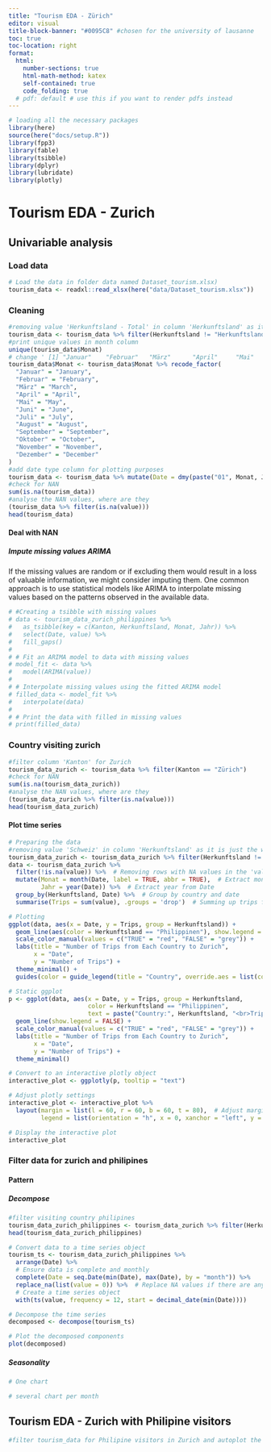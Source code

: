 ```yaml
---
title: "Tourism EDA - Zürich"
editor: visual
title-block-banner: "#0095C8" #chosen for the university of lausanne
toc: true
toc-location: right
format: 
  html:
    number-sections: true
    html-math-method: katex
    self-contained: true
    code_folding: true
  # pdf: default # use this if you want to render pdfs instead
---
```


```r
# loading all the necessary packages
library(here)
source(here("docs/setup.R"))
library(fpp3)
library(fable)
library(tsibble)
library(dplyr)
library(lubridate)
library(plotly)
```

# Tourism EDA - Zurich

## Univariable analysis

### Load data

```r
# Load the data in folder data named Dataset_tourism.xlsx)
tourism_data <- readxl::read_xlsx(here("data/Dataset_tourism.xlsx"))
```

### Cleaning

```r
#removing value 'Herkunftsland - Total' in column 'Herkunftsland' as it is just the total
tourism_data <- tourism_data %>% filter(Herkunftsland != "Herkunftsland - Total")
#print unique values in month column
unique(tourism_data$Monat)
# change ' [1] "Januar"    "Februar"   "März"      "April"     "Mai"       "Juni"      "Juli"      "August" "September" "Oktober"   "November"  "Dezember" into english month'
tourism_data$Monat <- tourism_data$Monat %>% recode_factor(
  "Januar" = "January",
  "Februar" = "February",
  "März" = "March",
  "April" = "April",
  "Mai" = "May",
  "Juni" = "June",
  "Juli" = "July",
  "August" = "August",
  "September" = "September",
  "Oktober" = "October",
  "November" = "November",
  "Dezember" = "December"
)
#add date type column for plotting purposes
tourism_data <- tourism_data %>% mutate(Date = dmy(paste("01", Monat, Jahr)))
#check for NAN
sum(is.na(tourism_data))
#analyse the NAN values, where are they
(tourism_data %>% filter(is.na(value)))
head(tourism_data)
```

#### Deal with NAN

##### Impute missing values ARIMA

If the missing values are random or if excluding them would result in a loss of valuable information, we might consider imputing them. One common approach is to use statistical models like ARIMA to interpolate missing values based on the patterns observed in the available data.

```r
# #Creating a tsibble with missing values
# data <- tourism_data_zurich_philippines %>%
#   as_tsibble(key = c(Kanton, Herkunftsland, Monat, Jahr)) %>%
#   select(Date, value) %>%
#   fill_gaps()
# 
# # Fit an ARIMA model to data with missing values
# model_fit <- data %>%
#   model(ARIMA(value))
# 
# # Interpolate missing values using the fitted ARIMA model
# filled_data <- model_fit %>%
#   interpolate(data)
# 
# # Print the data with filled in missing values
# print(filled_data)
```

### Country visiting zurich

```r
#filter column 'Kanton' for Zurich
tourism_data_zurich <- tourism_data %>% filter(Kanton == "Zürich")
#check for NAN
sum(is.na(tourism_data_zurich))
#analyse the NAN values, where are they
(tourism_data_zurich %>% filter(is.na(value)))
head(tourism_data_zurich)
```

#### Plot time series

```r
# Preparing the data
#removing value 'Schweiz' in column 'Herkunftsland' as it is just the whole of Switzerland
tourism_data_zurich <- tourism_data_zurich %>% filter(Herkunftsland != "Schweiz")
data <- tourism_data_zurich %>%
  filter(!is.na(value)) %>%  # Removing rows with NA values in the 'value' column
  mutate(Monat = month(Date, label = TRUE, abbr = TRUE),  # Extract month from Date
         Jahr = year(Date)) %>%  # Extract year from Date
  group_by(Herkunftsland, Date) %>%  # Group by country and date
  summarise(Trips = sum(value), .groups = 'drop')  # Summing up trips for each country per date

# Plotting
ggplot(data, aes(x = Date, y = Trips, group = Herkunftsland)) +
  geom_line(aes(color = Herkunftsland == "Philippinen"), show.legend = FALSE) +
  scale_color_manual(values = c("TRUE" = "red", "FALSE" = "grey")) +
  labs(title = "Number of Trips from Each Country to Zurich",
       x = "Date",
       y = "Number of Trips") +
  theme_minimal() +
  guides(color = guide_legend(title = "Country", override.aes = list(color = c("red"))))

```

```r
# Static ggplot
p <- ggplot(data, aes(x = Date, y = Trips, group = Herkunftsland,
                      color = Herkunftsland == "Philippinen",
                      text = paste("Country:", Herkunftsland, "<br>Trips:", Trips))) +  # Added text for tooltip
  geom_line(show.legend = FALSE) +
  scale_color_manual(values = c("TRUE" = "red", "FALSE" = "grey")) +
  labs(title = "Number of Trips from Each Country to Zurich",
       x = "Date",
       y = "Number of Trips") +
  theme_minimal()

# Convert to an interactive plotly object
interactive_plot <- ggplotly(p, tooltip = "text")

# Adjust plotly settings 
interactive_plot <- interactive_plot %>%
  layout(margin = list(l = 60, r = 60, b = 60, t = 80),  # Adjust margins
         legend = list(orientation = "h", x = 0, xanchor = "left", y = -0.2))  # Adjust legend position

# Display the interactive plot
interactive_plot
```

### Filter data for zurich and philipines

#### Pattern

##### Decompose

```r
#filter visiting country philipines
tourism_data_zurich_philippines <- tourism_data_zurich %>% filter(Herkunftsland == "Philippinen")
head(tourism_data_zurich_philippines)

# Convert data to a time series object
tourism_ts <- tourism_data_zurich_philippines %>%
  arrange(Date) %>%
  # Ensure data is complete and monthly
  complete(Date = seq.Date(min(Date), max(Date), by = "month")) %>%
  replace_na(list(value = 0)) %>%  # Replace NA values if there are any
  # Create a time series object
  with(ts(value, frequency = 12, start = decimal_date(min(Date))))

# Decompose the time series
decomposed <- decompose(tourism_ts)

# Plot the decomposed components
plot(decomposed)
```

##### Seasonality

```r
# One chart

```

```r
# several chart per month
```

## Tourism EDA - Zurich with Philipine visitors

```r
#filter tourism_data for Philipine visitors in Zurich and autoplot the time series with phili
```

